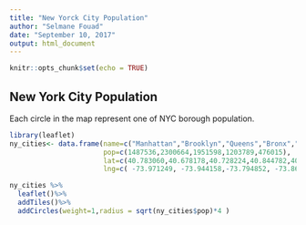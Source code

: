 ```yaml
---
title: "New Yorck City Population"
author: "Selmane Fouad"
date: "September 10, 2017"
output: html_document
---
```


```r
knitr::opts_chunk$set(echo = TRUE)
```
## New York City Population

Each circle in the map represent one of NYC borough population.

```r
library(leaflet)
ny_cities<- data.frame(name=c("Manhattan","Brooklyn","Queens","Bronx","Staten Island"),
                       pop=c(1487536,2300664,1951598,1203789,476015),
                       lat=c(40.783060,40.678178,40.728224,40.844782,40.579532),
                       lng=c( -73.971249, -73.944158,-73.794852, -73.864827, -74.150201))

ny_cities %>%
  leaflet()%>%
  addTiles()%>%
  addCircles(weight=1,radius = sqrt(ny_cities$pop)*4 )

```